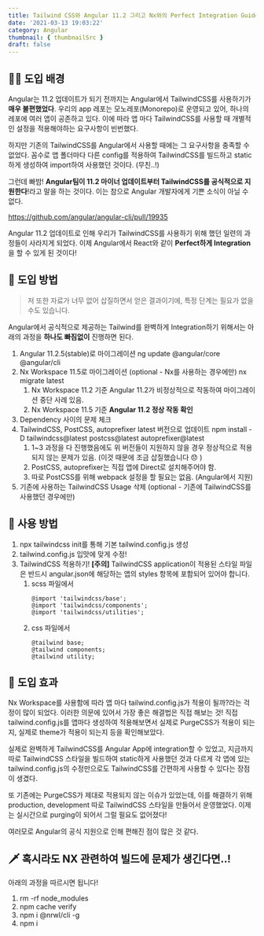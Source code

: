 ```yaml
---
title: Tailwind CSS와 Angular 11.2 그리고 Nx와의 Perfect Integration Guide
date: '2021-03-13 19:03:22'
category: Angular
thumbnail: { thumbnailSrc }
draft: false
---
```


## 🕵️‍♂️ 도입 배경

Angular는 11.2 업데이트가 되기 전까지는 Angular에서 TailwindCSS를 사용하기가 **매우 불편했었다**. 우리의 app 레포는 모노레포(Monorepo)로 운영되고 있어, 하나의 레포에 여러 앱이 공존하고 있다. 이에 따라 앱 마다 TailwindCSS를 사용할 때 개별적인 설정을 적용해야하는 요구사항이 빈번했다.

하지만 기존의 TailwindCSS를 Angular에서 사용할 때에는 그 요구사항을 충족할 수 없었다. 꼼수로 앱 폴더마다 다른 config를 적용하여 TailwindCSS를 빌드하고 static하게 생성하여 import하여 사용했던 것이다. (무친..!)

그런데 빠밤! **Angular팀이 11.2 마이너 업데이트부터 TailwindCSS를 공식적으로 지원한다**!라고 말을 하는 것이다. 이는 참으로 Angular 개발자에게 기쁜 소식이 아닐 수 없다.

https://github.com/angular/angular-cli/pull/19935

Angular 11.2 업데이트로 인해 우리가 TailwindCSS를 사용하기 위해 했던 일련의 과정들이 사라지게 되었다. 이제 Angular에서 React와 같이 **Perfect하게 Integration**을 할 수 있게 된 것이다!

## 😤 도입 방법

> 저 또한 자료가 너무 없어 삽질하면서 얻은 결과이기에, 특정 단계는 필요가 없을 수도 있습니다.

Angular에서 공식적으로 제공하는 Tailwind를 완벽하게 Integration하기 위해서는 아래의 과정을 **하나도 빠짐없이** 진행하면 된다.

1. Angular 11.2.5(stable)로 마이그레이션
   ng update @angular/core @angular/cli
2. Nx Workspace 11.5로 마이그레이션 (optional - Nx를 사용하는 경우에만)
   nx migrate latest
   1. Nx Workspace 11.2 기준 Angular 11.2가 비정상적으로 작동하여 마이그레이션 중단 사례 있음.
   2. Nx Workspace 11.5 기준 **Angular 11.2 정상 작동 확인**
3. Dependency 사이의 문제 체크
4. TailwindCSS, PostCSS, autoprefixer latest 버전으로 업데이트
   npm install -D tailwindcss@latest postcss@latest autoprefixer@latest
   1. 1~3 과정을 다 진행했음에도 위 버전들이 지원하지 않을 경우 정상적으로 적용되지 않는 문제가 있음.
      (이것 때문에 조금 삽질했습니다 😞 )
   2. PostCSS, autoprefixer는 직접 앱에 Direct로 설치해주어야 함.
   3. 따로 PostCSS를 위해 webpack 설정을 할 필요는 없음. (Angular에서 지원)
5. 기존에 사용하는 TailwindCSS Usage 삭제 (optional - 기존에 TailwindCSS를 사용했던 경우에만)

## 🎯 사용 방법

1. npx tailwindcss init를 통해 기본 tailwind.config.js 생성
2. tailwind.config.js 입맛에 맞게 수정!
3. TailwindCSS 적용하기!
   **[주의]** TailwindCSS application이 적용된 스타일 파일은 반드시 angular.json에 해당하는 앱의 styles 항목에 포함되어 있어야 합니다.
   1. scss 파일에서
      ```
      @import 'tailwindcss/base';
      @import 'tailwindcss/components';
      @import 'tailwindcss/utilities';
      ```
   2. css 파일에서
      ```
      @tailwind base;
      @tailwind components;
      @tailwind utility;
      ```

## 🐶 도입 효과

Nx Workspace를 사용함에 따라 앱 마다 tailwind.config.js가 적용이 될까?라는 걱정이 많이 되었다. 이러한 의문에 있어서 가장 좋은 해결법은 직접 해보는 것! 직접 tailwind.config.js를 앱마다 생성하여 적용해보면서 실제로 PurgeCSS가 적용이 되는지, 실제로 theme가 적용이 되는지 등을 확인해보았다.

실제로 완벽하게 TailwindCSS를 Angular App에 integration할 수 있었고, 지금까지 따로 TailwindCSS 스타일을 빌드하여 static하게 사용했던 것과 다르게 각 앱에 있는 tailwind.config.js의 수정만으로도 TailwindCSS를 간편하게 사용할 수 있다는 장점이 생겼다.

또 기존에는 PurgeCSS가 제대로 적용되지 않는 이슈가 있었는데, 이를 해결하기 위해 production, development 따로 TailwindCSS 스타일을 만들어서 운영했었다. 이제는 실시간으로 purging이 되어서 그럴 필요도 없어졌다!

여러모로 Angular의 공식 지원으로 인해 편해진 점이 많은 것 같다.

## :dagger: 혹시라도 NX 관련하여 빌드에 문제가 생긴다면..!

아래의 과정을 따르시면 됩니다!

1. rm -rf node_modules
2. npm cache verify
3. npm i @nrwl/cli -g
4. npm i
